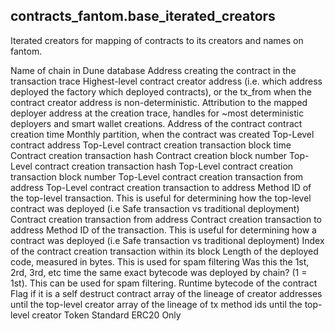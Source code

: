 ## contracts_fantom.base_iterated_creators 
Iterated creators for mapping of contracts to its creators and names on fantom.

<ParamField path="blockchain">
Name of chain in Dune database
</ParamField>
<ParamField path="trace_creator_address">
Address creating the contract in the transaction trace
</ParamField>
<ParamField path="creator_address">
Highest-level contract creator address (i.e. which address deployed the factory which deployed contracts), or the tx_from when the contract creator address is non-deterministic.
</ParamField>
<ParamField path="trace_deployer_address">
Attribution to the mapped deployer address at the creation trace, handles for ~most deterministic deployers and smart wallet creations.
</ParamField>
<ParamField path="contract_address">
Address of the contract
</ParamField>
<ParamField path="created_time">
contract creation time
</ParamField>
<ParamField path="created_month">
Monthly partition, when the contract was created
</ParamField>
<ParamField path="top_level_contract_address">
Top-Level contract address
</ParamField>
<ParamField path="top_level_time">
Top-Level contract creation transaction block time
</ParamField>
<ParamField path="created_tx_hash">
Contract creation transaction hash
</ParamField>
<ParamField path="created_block_number">
Contract creation block number
</ParamField>
<ParamField path="top_level_tx_hash">
Top-Level contract creation transaction hash
</ParamField>
<ParamField path="top_level_block_number">
Top-Level contract creation transaction block number
</ParamField>
<ParamField path="top_level_tx_from">
Top-Level contract creation transaction from address
</ParamField>
<ParamField path="top_level_tx_to">
Top-Level contract creation transaction to address
</ParamField>
<ParamField path="top_level_tx_method_id">
Method ID of the top-level transaction. This is useful for determining how the top-level contract was deployed (i.e Safe transaction vs traditional deployment)
</ParamField>
<ParamField path="created_tx_from">
Contract creation transaction from address
</ParamField>
<ParamField path="created_tx_to">
Contract creation transaction to address
</ParamField>
<ParamField path="created_tx_method_id">
Method ID of the transaction. This is useful for determining how a contract was deployed (i.e Safe transaction vs traditional deployment)
</ParamField>
<ParamField path="created_tx_index">
Index of the contract creation transaction within its block
</ParamField>
<ParamField path="code_bytelength">
Length of the deployed code, measured in bytes. This is used for spam filtering
</ParamField>
<ParamField path="code_deploy_rank_by_chain">
Was this the 1st, 2rd, 3rd, etc time the same exact bytecode was deployed by chain? (1 &#x3D; 1st). This can be used for spam filtering.
</ParamField>
<ParamField path="code">
Runtime bytecode of the contract
</ParamField>
<ParamField path="is_self_destruct">
Flag if it is a self destruct contract
</ParamField>
<ParamField path="creator_address_lineage">
array of the lineage of creator addresses until the top-level creator
</ParamField>
<ParamField path="tx_method_id_lineage">
array of the lineage of tx method ids until the top-level creator
</ParamField>
<ParamField path="token_standard_erc20">
Token Standard ERC20 Only
</ParamField>
